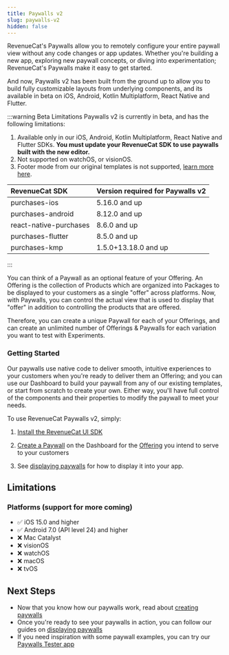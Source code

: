 ```yaml
---
title: Paywalls v2
slug: paywalls-v2
hidden: false
---
```


RevenueCat's Paywalls allow you to remotely configure your entire paywall view without any code changes or app updates. Whether you're building a new app, exploring new paywall concepts, or diving into experimentation; RevenueCat's Paywalls make it easy to get started.

And now, Paywalls v2 has been built from the ground up to allow you to build fully customizable layouts from underlying components, and its available in beta on iOS, Android, Kotlin Multiplatform, React Native and Flutter.


<YouTubeEmbed videoId="Mp9EymiJ0F0" title="RevenueCat Paywalls v2 Beta" />

:::warning Beta Limitations
Paywalls v2 is currently in beta, and has the following limitations:

1. Available only in our iOS, Android, Kotlin Multiplatform, React Native and Flutter SDKs. **You must update your RevenueCat SDK to use paywalls built with the new editor.**
2. Not supported on watchOS, or visionOS.
3. Footer mode from our original templates is not supported, [learn more here](/tools/paywalls-v2/displaying-paywalls).

| RevenueCat SDK           | Version required for Paywalls v2 | 
| :----------------------- | :--------------------------------------------- |
| purchases-ios             | 5.16.0 and up                 |
| purchases-android         | 8.12.0 and up                  |
| react-native-purchases | 8.6.0 and up                 | 
| purchases-flutter         | 8.5.0 and up                 |
| purchases-kmp             | 1.5.0+13.18.0 and up                  |
   :::

You can think of a Paywall as an optional feature of your Offering. An Offering is the collection of Products which are organized into Packages to be displayed to your customers as a single "offer" across platforms. Now, with Paywalls, you can control the actual view that is used to display that "offer" in addition to controlling the products that are offered.

Therefore, you can create a unique Paywall for each of your Offerings, and can create an unlimited number of Offerings & Paywalls for each variation you want to test with Experiments.

### Getting Started

Our paywalls use native code to deliver smooth, intuitive experiences to your customers when you're ready to deliver them an Offering; and you can use our Dashboard to build your paywall from any of our existing templates, or start from scratch to create your own. Either way, you'll have full control of the components and their properties to modify the paywall to meet your needs.

To use RevenueCat Paywalls v2, simply:

1. [Install the RevenueCat UI SDK](/tools/paywalls-v2/installation)

2. [Create a Paywall](/tools/paywalls-v2/creating-paywalls) on the Dashboard for the [Offering](/getting-started/entitlements) you intend to serve to your customers

3. See [displaying paywalls](/tools/paywalls-v2/displaying-paywalls) for how to display it into your app.

## Limitations

### Platforms (support for more coming)

- ✅ iOS 15.0 and higher
- ✅ Android 7.0 (API level 24) and higher
- ❌ Mac Catalyst
- ❌ visionOS
- ❌ watchOS
- ❌ macOS
- ❌ tvOS

## Next Steps

- Now that you know how our paywalls work, read about [creating paywalls](/tools/paywalls-v2/creating-paywalls)
- Once you're ready to see your paywalls in action, you can follow our guides on [displaying paywalls](/tools/paywalls-v2/displaying-paywalls)
- If you need inspiration with some paywall examples, you can try our [Paywalls Tester app](https://github.com/RevenueCat/purchases-ios/tree/main/Tests/TestingApps/PaywallsTester)
